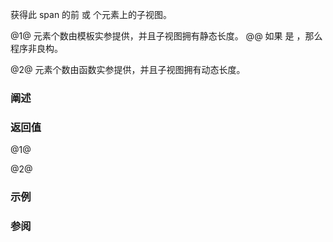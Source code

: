 {{cpp/container/span/title|first}}
{{cpp/container/span/navbar}}
{{dcl begin}}
{{dcl|num=1|since=c++20|
template&lt; std::size_t Count &gt;
constexpr std::span&lt;element_type, Count&gt; first() const;
}}
{{dcl|num=2|since=c++20|
constexpr std::span&lt;element_type, std::dynamic_extent&gt;
    first( size_type count ) const;
}}
{{dcl end}}

获得此 span 的前 {{c|Count}} 或 {{c|count}} 个元素上的子视图。

@1@ 元素个数由模板实参提供，并且子视图拥有静态长度。
@@ 如果 {{c|Count &gt; Extent}} 是 {{c|true}}，那么程序非良构。

@2@ 元素个数由函数实参提供，并且子视图拥有动态长度。

{{cpp/hardened ub if|since=c++26| {{c|Count &gt; size()}} 或 {{c|count &gt; size()}} 是 {{c|true}}}}

===阐述===
{{par begin}}
{{par|count|子视图的元素个数}}
{{par end}}

===返回值===
@1@ {{c|std::span&lt;element_type, Count&gt;{data(), Count}&lt;!----&gt;}}

@2@ {{c|std::span&lt;element_type, std::dynamic_extent&gt;{data(), count}&lt;!----&gt;}}

===示例===
{{example
|code=
#include &lt;iostream&gt;
#include &lt;ranges&gt;
#include &lt;span&gt;
#include &lt;string_view&gt;

void print(const std::string_view title,
           const std::ranges::forward_range auto&amp; container)
{
    auto size{std::size(container)};
    std::cout &lt;&lt; title &lt;&lt; '[' &lt;&lt; size &lt;&lt; "]{";
    for (const auto&amp; elem : container)
        std::cout &lt;&lt; elem &lt;&lt; (--size ? ", " : "");
    std::cout &lt;&lt; "};\n";
}

void run_game(std::span&lt;const int&gt; span)
{
    print("span：", span);
    
    std::span&lt;const int, 5&gt; span_first = span.first&lt;5&gt;();
    print("span.first&lt;5&gt;()：", span_first);
    
    std::span&lt;const int, std::dynamic_extent&gt; span_first_dynamic = span.first(4);
    print("span.first(4)：", span_first_dynamic);
}

int main()
{
    int a[8]{1, 2, 3, 4, 5, 6, 7, 8};
    print("int a", a);
    run_game(a);
}
|output=
int a[8]{1, 2, 3, 4, 5, 6, 7, 8};
span：[8]{1, 2, 3, 4, 5, 6, 7, 8};
span.first&lt;5&gt;()：[5]{1, 2, 3, 4, 5};
span.first(4)：[4]{1, 2, 3, 4};
}}

===参阅===
{{dsc begin}}
{{dsc inc|cpp/container/span/dsc last}}
{{dsc inc|cpp/container/span/dsc subspan}}
{{dsc end}}

{{langlinks|de|en|es|ja|ru}}